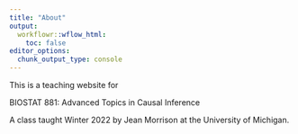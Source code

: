 ```yaml
---
title: "About"
output:
  workflowr::wflow_html:
    toc: false
editor_options:
  chunk_output_type: console
---
```


This is a teaching website for

BIOSTAT 881: Advanced Topics in Causal Inference


A class taught Winter 2022 by Jean Morrison at the University of Michigan. 
